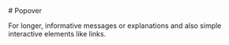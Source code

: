
<Meta of={PopoverStories} />

<div className="docs-title">
  # Popover

  <link-design of={JSON.stringify(PopoverStories)}></link-design>
</div>

<PackageTag meta={meta}/>

<div className="lead">
  For longer, informative messages or explanations and also simple interactive elements like links.
</div>

<Canvas sourceState="shown" of={PopoverStories.Default} />
<Controls of={PopoverStories.Default} />

<ComponentsPackageInstall component="<post-popover>" />
